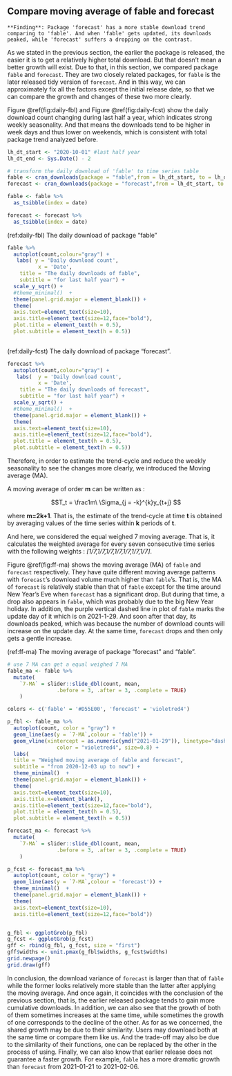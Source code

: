 ## Compare moving average of fable and forecast

```block
**Finding**: Package 'forecast' has a more stable download trend comparing to 'fable'. And when 'fable' gets updated, its downloads peaked, while 'forecast' suffers a dropping on the contrast.
```

As we stated in the previous section, the earlier the package is released, the easier it is to get a relatively higher total download. But that doesn't mean a better growth will exist. Due to that, in this section, we compared package `fable` and `forecast`. They are two closely related packages, for `fable` is the later released tidy version of `forecast`. And in this way, we can approximately fix all the factors except the initial release date, so that we can compare the growth and changes of these two more clearly. 

Figure \@ref(fig:daily-fbl) and Figure \@ref(fig:daily-fcst) show the daily download count changing during last half a year, which indicates strong weekly seasonality. And that means the downloads tend to be higher in week days and thus lower on weekends, which is consistent with total package trend analyzed before.

```r
lh_dt_start <- "2020-10-01" #last half year
lh_dt_end <- Sys.Date() - 2

# transform the daily download of 'fable' to time series table
fable <- cran_downloads(package = "fable",from = lh_dt_start, to = lh_dt_end)
forecast <- cran_downloads(package = "forecast",from = lh_dt_start, to = lh_dt_end)

fable <- fable %>%
  as_tsibble(index = date) 

forecast <- forecast %>%
  as_tsibble(index = date) 
```

(ref:daily-fbl) The daily download of package "fable"

```r
fable %>%
  autoplot(count,colour="gray") +
   labs( y = 'Daily download count',
          x = 'Date',
    title = "The daily downloads of fable",
    subtitle = "for last half year") +
  scale_y_sqrt() +
  #theme_minimal()  +
  theme(panel.grid.major = element_blank()) +
  theme(
  axis.text=element_text(size=10),
  axis.title=element_text(size=12,face="bold"),
  plot.title = element_text(h = 0.5),
  plot.subtitle = element_text(h = 0.5)) 
  
```


(ref:daily-fcst) The daily download of package "forecast".

```r
forecast %>%
  autoplot(count,colour="gray") +
   labs(  y = 'Daily download count',
          x = 'Date',
    title = "The daily downloads of forecast",
    subtitle = "for last half year") +
  scale_y_sqrt() +
  #theme_minimal()  +
  theme(panel.grid.major = element_blank()) +
  theme(
  axis.text=element_text(size=10),
  axis.title=element_text(size=12,face="bold"),
  plot.title = element_text(h = 0.5),
  plot.subtitle = element_text(h = 0.5)) 

```

Therefore, in order to estimate the trend-cycle and reduce the weekly seasonality to see the changes more clearly, we introduced the Moving average (MA). 

A moving average of order **m** can be written as :

$$T_t = \frac1m\ \Sigma_{j = -k}^{k}y_{t+j} $$

where **m=2k+1**. That is, the estimate of the trend-cycle at time **t** is obtained by averaging values of the time series within **k** periods of  **t**. 

And here, we considered the equal weighed 7 moving average. That is, it calculates the weighted average for every seven consecutive time series with the following weights : *[1/7,1/7,1/7,1/7,1/7,1/7,1/7]*. 

Figure \@ref(fig:ff-ma) shows the moving average (MA) of `fable` and `forecast` respectively. They have quite different moving average patterns with `forecast`'s download volume much higher than `fable`'s. That is, the MA of `forecast` is relatively stable than that of `fable` except for the time around New Year's Eve when `forecast` has a significant drop. But during that time, a drop also appears in `fable`, which was probably due to the big New Year holiday. In addition, the purple vertical dashed line in plot of `fable` marks the update day of it which is on 2021-1-29. And soon after that day, its downloads peaked, which was because the number of download counts will increase on the update day. At the same time, `forecast` drops and then only gets a gentle increase.

(ref:ff-ma) The moving average of package "forecast" and "fable".

```r
# use 7 MA can get a equal weighed 7 MA 
fable_ma <- fable %>%
  mutate(
    `7-MA` = slider::slide_dbl(count, mean,
                .before = 3, .after = 3, .complete = TRUE)
    )

colors <- c('fable' = '#D55E00', 'forecast' = 'violetred4')

p_fbl <- fable_ma %>%
  autoplot(count, color = "gray") +
  geom_line(aes(y = `7-MA`,colour = 'fable')) +
  geom_vline(xintercept = as.numeric(ymd("2021-01-29")), linetype="dashed", #to get geom_vline to an x-axis of class date
                color = "violetred4", size=0.8) +
  labs( 
  title = "Weighed moving average of fable and forecast",
  subtitle = "from 2020-12-03 up to now") +
  theme_minimal()  +
  theme(panel.grid.major = element_blank()) +
  theme(
  axis.text=element_text(size=10),
  axis.title.x=element_blank(),
  axis.title=element_text(size=12,face="bold"),
  plot.title = element_text(h = 0.5),
  plot.subtitle = element_text(h = 0.5)) 

forecast_ma <- forecast %>%
  mutate(
    `7-MA` = slider::slide_dbl(count, mean,
                .before = 3, .after = 3, .complete = TRUE)
    )

p_fcst <- forecast_ma %>%
  autoplot(count, color = "gray") +
  geom_line(aes(y = `7-MA`,colour = 'forecast')) +
  theme_minimal()  +
  theme(panel.grid.major = element_blank()) +
  theme(
  axis.text=element_text(size=10),
  axis.title=element_text(size=12,face="bold")) 


g_fbl <- ggplotGrob(p_fbl)
g_fcst <- ggplotGrob(p_fcst)
gff <- rbind(g_fbl, g_fcst, size = "first")
gff$widths <- unit.pmax(g_fbl$widths, g_fcst$widths)
grid.newpage()
grid.draw(gff)

```

In conclusion, the download variance of `forecast` is larger than that of `fable` while the former looks relatively more stable than the latter after applying the moving average. And once again, it coincides with the conclusion of the previous section, that is, the earlier released package tends to gain more cumulative downloads. In addition, we can also see that the growth of both of them sometimes increases at the same time, while sometimes the growth of one corresponds to the decline of the other. As for as we concerned, the shared growth may be due to their similarity. Users may download both at the same time or compare them like us. And the trade-off may also be due to the similarity of their functions, one can be replaced by the other in the process of using. Finally, we can also know that earlier release does not guarantee a faster growth. For example, `fable` has a more dramatic growth than `forecast` from 2021-01-21 to 2021-02-06.

